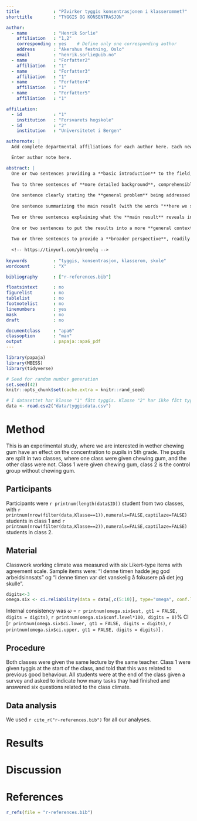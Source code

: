 ```yaml
---
title             : "Påvirker tyggis konsentrasjonen i klasserommet?"
shorttitle        : "TYGGIS OG KONSENTRASJON"

author: 
  - name          : "Henrik Sorlie"
    affiliation   : "1,2"
    corresponding : yes    # Define only one corresponding author
    address       : "Akershus festning, Oslo"
    email         : "henrik.sorlie@uib.no"
  - name          : "Forfatter2"
    affiliation   : "1"
  - name          : "Forfatter3"
    affiliation   : "1"
  - name          : "Forfatter4"
    affiliation   : "1"
  - name          : "Forfatter5"
    affiliation   : "1"

affiliation:
  - id            : "1"
    institution   : "Forsvarets hogskole"
  - id            : "2"
    institution   : "Universitetet i Bergen"

authornote: |
  Add complete departmental affiliations for each author here. Each new line herein must be indented, like this line.

  Enter author note here.

abstract: |
  One or two sentences providing a **basic introduction** to the field,  comprehensible to a scientist in any discipline.
  
  Two to three sentences of **more detailed background**, comprehensible  to scientists in related disciplines.
  
  One sentence clearly stating the **general problem** being addressed by  this particular study.
  
  One sentence summarizing the main result (with the words "**here we show**" or their equivalent).
  
  Two or three sentences explaining what the **main result** reveals in direct comparison to what was thought to be the case previously, or how the  main result adds to previous knowledge.
  
  One or two sentences to put the results into a more **general context**.
  
  Two or three sentences to provide a **broader perspective**, readily comprehensible to a scientist in any discipline.
  
  <!-- https://tinyurl.com/ybremelq -->
  
keywords          : "tyggis, konsentrasjon, klasserom, skole"
wordcount         : "X"

bibliography      : ["r-references.bib"]

floatsintext      : no
figurelist        : no
tablelist         : no
footnotelist      : no
linenumbers       : yes
mask              : no
draft             : no

documentclass     : "apa6"
classoption       : "man"
output            : papaja::apa6_pdf
---
```


```r
library(papaja)
library(MBESS)
library(tidyverse)
```

```r
# Seed for random number generation
set.seed(42)
knitr::opts_chunk$set(cache.extra = knitr::rand_seed)
```

```r
# I datasettet har klasse "1" fått tyggis. Klasse "2" har ikke fått tyggis.
data <- read.csv2("data/tyggisdata.csv")
```

<!-- Gruppe 1 jobber herfra... --->


<!-- ...til hit. -->
# Method
<!-- Gruppe 2 jobber herfra... --->
This is an experimental study, where we are interested in wether chewing gum have an effect on the concentration to pupils in 5th grade.
The pupils are split in two classes, where one class were given chewing gum, and the other class were not.
Class 1 were given chewing gum, class 2 is the control group without chewing gum.

## Participants

Participants were `r printnum(length(data$ID))` student from two classes, with `r printnum(nrow(filter(data,Klasse==1)),numerals=FALSE,captilaze=FALSE)` students in class 1 and `r printnum(nrow(filter(data,Klasse==2)),numerals=FALSE,captilaze=FALSE)` students in class 2. 

## Material

Classwork working climate was measured with six Likert-type items with agreement scale.
Sample items were: "I denne timen hadde jeg god arbeidsinnsats" og "I denne timen var det vanskelig å fokusere på det jeg skulle".
```r
digits<-3
omega.six <- ci.reliability(data = data[,c(5:10)], type="omega", conf.level = 0.95, interval.type="mlr", B = 10000)
```
Internal consistency was $\omega$ = `r printnum(omega.six$est, gt1 = FALSE, digits = digits)`, `r printnum(omega.six$conf.level*100, digits = 0)`% CI [`r printnum(omega.six$ci.lower, gt1 = FALSE, digits = digits)`, `r printnum(omega.six$ci.upper, gt1 = FALSE, digits = digits)`] .

## Procedure
Both classes were given the same lecture by the same teacher. 
Class 1 were given tyggis at the start of the class, and told that this was related to previous good behaviour.
All students were at the end of the class given a survey and asked to indicate how many tasks thay had finished and answered six questions related to the class climate. 

<!-- ...til hit. -->
## Data analysis
<!-- Gruppe 3 jobber herfra... --->

We used `r cite_r("r-references.bib")` for all our analyses.


# Results



<!-- ...til hit. -->
# Discussion


\newpage

# References
```r
r_refs(file = "r-references.bib")
```

\begingroup
\setlength{\parindent}{-0.5in}
\setlength{\leftskip}{0.5in}

<div id="refs" custom-style="Bibliography"></div>
\endgroup
